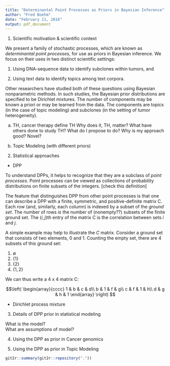 ```yaml
---
title: "Determinantal Point Processes as Priors in Bayesian Inference" 
author: "Fred Boehm"
date: "February 11, 2016"
output: pdf_document
---
```


1. Scientific motivation & scientific context

We present a family of stochastic processes, which are known as *determinantal point processes*, for use as priors in Bayesian inference. We focus on their uses in two distinct scientific settings: 

1. Using DNA-sequence data to identify subclones within tumors, and

2. Using text data to identify topics among text corpora.

Other researchers have studied both of these questions using Bayesian nonparametric methods. In such studies, the Bayesian prior distributions are specified to be Dirichlet mixtures. The number of components may be known a priori or may be learned from the data. The components are topics (in the case of topic modeling) and subclones (in the setting of tumor heterogeneity).




a. TH, cancer therapy
define TH
Why does it, TH, matter? 
What have others done to study TH? 
What do I propose to do? Why is my approach good? Novel? 

b. Topic Modeling (with different priors)

2. Statistical approaches

- DPP  

To understand DPPs, it helps to recognize that they are a subclass of *point processes*. Point processes can be viewed as collections of probability distributions on finite subsets of the integers. [check this definition]

The feature that distinguishes DPP from other point processes is that one can describe a DPP with a finite, symmetric, and positive-definite matrix C. Each row (and, similarly, each column) is indexed by a subset of the *ground set*. The number of rows *is* the number of (nonempty??) subsets of the finite ground set. The $(i,j)$th entry of the matrix C is the correlation between sets $i$ and $j$.

A simple example may help to illustrate the $C$ matrix. Consider a ground set that consists of two elements, 0 and 1. Counting the empty set, there are 4 subsets of this ground set:

1. $\emptyset$  
2. $\lbrace 1 \rbrace$  
3. $\lbrace 2 \rbrace$  
4. $\lbrace 1, 2 \rbrace$  

We can thus write a 4 x 4 matrix C:

$$\left( \begin{array}{cccc}
1 & b & c & d\\
b & 1 & f & g\\
c & f & 1 & h\\ 
d & g & h & 1
\end{array} \right) $$






- Dirichlet process mixture

3. Details of DPP prior in statistical modeling

What is the model?   
What are assumptions of model?   

4. Using the DPP as prior in Cancer genomics



5. Using the DPP as prior in Topic Modeling

```r
git2r::summary(git2r::repository("."))
```

